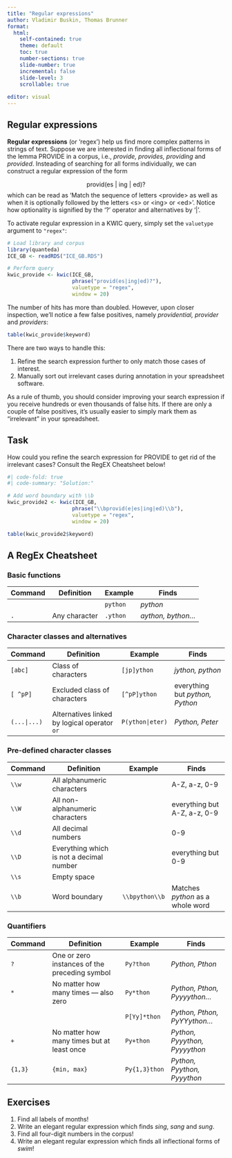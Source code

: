 ```yaml
---
title: "Regular expressions"
author: Vladimir Buskin, Thomas Brunner
format:
  html:
    self-contained: true
    theme: default
    toc: true
    number-sections: true
    slide-number: true
    incremental: false
    slide-level: 3
    scrollable: true
    
editor: visual
---
```


## Regular expressions

**Regular expressions** (or 'regex') help us find more complex patterns
in strings of text. Suppose we are interested in finding all
inflectional forms of the lemma PROVIDE in a corpus, i.e., *provide,
provides, providing* and *provided*. Insteading of searching for all
forms individually, we can construct a regular expression of the form

$$
\text{provid(es | ing | ed)?}
$$which can be read as 'Match the sequence of letters \<provide\> as
well as when it is optionally followed by the letters \<s\> or \<ing\>
or \<ed\>'. Notice how optionality is signified by the '?' operator and
alternatives by '\|'.

To activate regular expression in a KWIC query, simply set the
`valuetype` argument to `"regex"`:

```r

# Load library and corpus
library(quanteda)
ICE_GB <- readRDS("ICE_GB.RDS")

# Perform query
kwic_provide <- kwic(ICE_GB,
                     phrase("provid(es|ing|ed)?"),
                     valuetype = "regex",
                     window = 20)
```

The number of hits has more than doubled. However, upon closer
inspection, we'll notice a few false positives, namely *providential,
provider* and *providers*:

```r
table(kwic_provide$keyword)
```

There are two ways to handle this:

1.  Refine the search expression further to only match those cases of
    interest.
2.  Manually sort out irrelevant cases during annotation in your
    spreadsheet software.

As a rule of thumb, you should consider improving your search expression
if you receive hundreds or even thousands of false hits. If there are
only a couple of false positives, it's usually easier to simply mark
them as "irrelevant" in your spreadsheet.

::: callout-caution
## Task

How could you refine the search expression for PROVIDE to get rid of the
irrelevant cases? Consult the RegEX Cheatsheet below!

```r
#| code-fold: true
#| code-summary: "Solution:"

# Add word boundary with \\b
kwic_provide2 <- kwic(ICE_GB,
                     phrase("\\bprovid(e|es|ing|ed)\\b"),
                     valuetype = "regex",
                     window = 20)

table(kwic_provide2$keyword)

```
:::

## A RegEx Cheatsheet

### Basic functions

| **Command** | **Definition** | **Example** | **Finds**           |
|-------------|----------------|-------------|---------------------|
|             |                | `python`    | *python*            |
| `.`         | Any character  | `.ython`    | *aython, bython...* |

### Character classes and alternatives

| **Command** | **Definition**                               | **Example**     | **Finds**                       |
|-------------|----------------------------------------------|-----------------|---------------------------------|
| `[abc]`     | Class of characters                          | `[jp]ython`     | *jython, python*                |
| `[ ^pP]`    | Excluded class of characters                 | `[^pP]ython`    | everything but *python, Python* |
| `(...|...)` | Alternatives linked by logical operator `or` | `P(ython|eter)` | *Python, Peter*                 |

### Pre-defined character classes

| **Command** | **Definition**                           | **Example**    | **Finds**                        |
|-------------|------------------------------------------|----------------|----------------------------------|
| `\\w`       | All alphanumeric characters              |                | A-Z, a-z, 0-9                    |
| `\\W`       | All non-alphanumeric characters          |                | everything but A-Z, a-z, 0-9     |
| `\\d`       | All decimal numbers                      |                | 0-9                              |
| `\\D`       | Everything which is not a decimal number |                | everything but 0-9               |
| `\\s`       | Empty space                              |                |                                  |
| `\\b`       | Word boundary                            | `\\bpython\\b` | Matches *python* as a whole word |

### Quantifiers

| **Command** | **Definition**                                | **Example**   | **Finds**                     |
|-------------|-----------------------------------------------|---------------|-------------------------------|
| `?`         | One or zero instances of the preceding symbol | `Py?thon`     | *Python, Pthon*               |
| `*`         | No matter how many times — also zero          | `Py*thon`     | *Python, Pthon, Pyyyython...* |
|             |                                               | `P[Yy]*thon`  | *Python, Pthon, PyYYython...* |
| `+`         | No matter how many times but at least once    | `Py+thon`     | *Python, Pyyython, Pyyyython* |
| `{1,3}`     | `{min, max}`                                  | `Py{1,3}thon` | *Python, Pyython, Pyyython*   |

## Exercises

1.  Find all labels of months!
2.  Write an elegant regular expression which finds *sing*, *sang* and
    *sung*.
3.  Find all four-digit numbers in the corpus!
4.  Write an elegant regular expression which finds all inflectional
    forms of *swim*!
